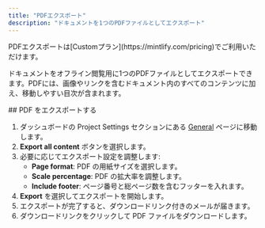 ```yaml
---
title: "PDFエクスポート"
description: "ドキュメントを1つのPDFファイルとしてエクスポート"
---
```


<Info>
PDFエクスポートは[Customプラン](https://mintlify.com/pricing)でご利用いただけます。
</Info>

ドキュメントをオフライン閲覧用に1つのPDFファイルとしてエクスポートできます。PDFには、画像やリンクを含むドキュメント内のすべてのコンテンツに加え、移動しやすい目次が含まれます。

<div id="exporting-a-pdf">
  ## PDF をエクスポートする
</div>

1. ダッシュボードの Project Settings セクションにある [General](https://dashboard.mintlify.com/settings/deployment/general) ページに移動します。
2. **Export all content** ボタンを選択します。
3. 必要に応じてエクスポート設定を調整します:
    - **Page format**: PDF の用紙サイズを選択します。
    - **Scale percentage**: PDF の拡大率を調整します。
    - **Include footer**: ページ番号と総ページ数を含むフッターを入れます。
4. **Export** を選択してエクスポートを開始します。
5. エクスポートが完了すると、ダウンロードリンク付きのメールが届きます。
6. ダウンロードリンクをクリックして PDF ファイルをダウンロードします。